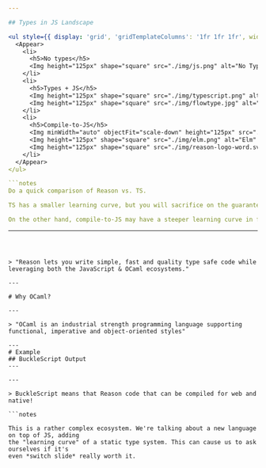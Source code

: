 ```yaml
---

## Types in JS Landscape

<ul style={{ display: 'grid', 'gridTemplateColumns': '1fr 1fr 1fr', width: '100vw', padding: '0 2rem' }}>
  <Appear>
    <li>
      <h5>No types</h5>
      <Img height="125px" shape="square" src="./img/js.png" alt="No Types, Just JavaScript" />
    </li>
    <li>
      <h5>Types + JS</h5>
      <Img height="125px" shape="square" src="./img/typescript.png" alt="TypeScript" />
      <Img height="125px" shape="square" src="./img/flowtype.jpg" alt="Flow" />
    </li>
    <li>
      <h5>Compile-to-JS</h5>
      <Img minWidth="auto" objectFit="scale-down" height="125px" src="./img/dart.png" alt="Dart" />
      <Img height="125px" shape="square" src="./img/elm.png" alt="Elm" />
      <Img height="125px" shape="square" src="./img/reason-logo-word.svg" alt="Reason" />
    </li>
  </Appear>
</ul>

```notes
Do a quick comparison of Reason vs. TS. 

TS has a smaller learning curve, but you will sacrifice on the guarantee of your type system. In addition, it stays very close to JS language semantics.

On the other hand, compile-to-JS may have a steeper learning curve in favor of more safety and more elegant FP patterns.
```

---
```



> "Reason lets you write simple, fast and quality type safe code while leveraging both the JavaScript & OCaml ecosystems."

---

# Why OCaml?

---

> "OCaml is an industrial strength programming language supporting functional, imperative and object-oriented styles"

---
# Example
## BuckleScript Output
---

---

> BuckleScript means that Reason code that can be compiled for web and native!

```notes

This is a rather complex ecosystem. We're talking about a new language on top of JS, adding
the "learning curve" of a static type system. This can cause us to ask ourselves if it's
even *switch slide* really worth it.

```
